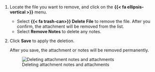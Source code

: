 1. Locate the file you want to remove, and click on the **{{< fa ellipsis-vertical >}}** menu.

   - Select **{{< fa trash-can>}} Delete File** to remove the file. After you confirm, the attachment will be removed from the list.
   - Select **Remove Notes** to delete any notes.

1. Click **Save** to apply the deletion. 

   After you save, the attachment or notes will be removed permanently.

   ![Deleting attachment notes and attachments](/guide/model-inventory/delete-attachments.gif){fig-alt="An animated gif demonstrating how to delete attachment notes and attachments" .screenshot}


